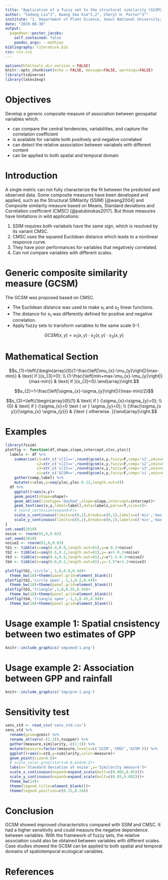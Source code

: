 ```yaml
---
title: "Application of a fuzzy set to the structural similarity (SSIM) index for assessment of spatial association between ecological variables"
author: "Yadong Liu^1^, Kwang Soo Kim^1,2^, Cheryl H. Porter^3^"
institute: "1. Department of Plant Science, Seoul National University; 2. Research Institute of Agriculture and Life Sciences, Seoul National University; 3. Department of Agricultural and Biological Engineering, University of Florida"
date: "2019-08-30"
output:
  pagedown::poster_jacobs:
    self_contained: false
    pandoc_args: --mathjax
bibliography: literature.bib
css: css.css
---
```


```r
options(htmltools.dir.version = FALSE)
knitr::opts_chunk$set(echo = FALSE, message=FALSE, warnings=FALSE)
library(tidyverse)
library(latex2exp)
```

# Objectives {.block}

Develop a generic composite measure of association between geospatial variables which:

- can compare the central tendencies, variabilities, and capture the correlation coefficient
- is available for variable both positively and negative correlated
- can detect the relative association between variabels with different content
- can be applied to both spatial and temporal domain

# Introduction

A single metric can not fully characterize the fit between the predicted and observed data. Some composite measures have been developed and applied, such as the Structural SIMilarity (SSIM) [@wang2004] and Composite similarity measure based on Means, Standard deviations and Correlation coefficient (CMSC) [@palubinskas2017]. But those measures have limitations in wild applications:

1. SSIM requires both variabels have the same sign, which is resolved by its variant CMSC.
2. CMSC uses the squared Euclidean distance which leads to a nonlinear responce curve.
3. They have poor performances for variables that negatively correlated.
4. Can not compare variables with different scales.

# Generic composite similarity measure (GCSM)

The GCSM was proposed based on CMSC.

- The Euclidean distance was used to make $s_1$ and $s_2$ linear functions.
- The distance for $s_1$ was differently defined for positive and negative correlation.
- Apply fuzzy sets to transform variables to the same scale 0-1.

$$GCSM(x, y)=s_{1}(x, y) \cdot s_{2}(x, y) \cdot s_{3}(x, y)$$

# Mathematical Section

$$s_{1}=\left\{\begin{array}{ll}{1-\frac{\left|\mu_{x}-\mu_{y}\right|}{max-min}} & \text{ if }{s_{3}>0}; \\ {1-\frac{\left|min+max-\mu_{x}-\mu_{y}\right|}{max-min}} & \text{ if }{s_{3}<0}.\end{array}\right.$$

$$s_{2}=1-\frac{\left|\sigma_{x}-\sigma_{y}\right|}{(max-min)/2}$$

$$s_{3}=\left\{\begin{array}{ll}{1} & \text{ if } {\sigma_{x}=\sigma_{y}=0}; \\ 
{0} & \text{ if } {\sigma_{x}=0 \text { or } \sigma_{y}=0}; \\ 
{\frac{\sigma_{x y}}{\sigma_{x} \sigma_{y}}} & {\text { otherwise. }}\end{array}\right.$$

# Examples

```r
library(fssim)
plotfig <- function(df,shape,slope,intercept,xloc,yloc){
  labels <- df %>% 
    summarise(s1=str_c('s[1]==',round(gcsm(x,y,fuzzy=F,comp='s1',xmin=0,xmax=1,ymin=0,ymax=1),3)),
              s2=str_c('s[2]==',round(gcsm(x,y,fuzzy=F,comp='s2',xmin=0,xmax=1,ymin=0,ymax=1),3)),
              s3=str_c('s[3]==',round(gcsm(x,y,fuzzy=F,comp='s3',xmin=0,xmax=1,ymin=0,ymax=1),3)),
              si=str_c('GCSM==',round(gcsm(x,y,fuzzy=F,comp='si',xmin=0,xmax=1,ymin=0,ymax=1),3))) %>% 
    gather(comp,label) %>% 
    mutate(x=xloc,y=seq(yloc,yloc-0.12,length.out=4))
  df %>% 
    ggplot()+aes(x,y)+
    geom_point(shape=shape)+
    geom_abline(linetype='dashed',slope=slope,intercept=intercept)+
    geom_text(aes(x,y,label=label),data=labels,parse=T,size=5)+
    # coord_cartesian(expand=F)+
    scale_x_continuous(limits=c(0,1),breaks=c(0,1),labels=c('min','max'))+
    scale_y_continuous(limits=c(0,1),breaks=c(0,1),labels=c('min','max'))
}
set.seed(2019)
noise <- rnorm(81,0,0.02)
set.seed(2019)
noise2 <- rnorm(81,0,0.03)
tb1 <- tibble(x=seq(0.4,0.8,length.out=81),y=x-0.2+noise)
tb2 <- tibble(x=seq(0.6,0.2,length.out=81),y=-x+1-0.2+noise)
tb3 <- tibble(x=seq(0.4,0.8,length.out=81),y=x*1.5-0.3+noise2)
tb4 <- tibble(x=seq(0.6,0.2,length.out=81),y=-1.5*x+1.2+noise2)

plotfig(tb1,'circle', 1,0,0.8,0.44)+
  theme_bw(18)+theme(panel.grid=element_blank())
plotfig(tb2,'circle open',-1,1,0.2,0.44)+
  theme_bw(18)+theme(panel.grid=element_blank())
plotfig(tb3,'triangle',1,0,0.55,0.94)+
  theme_bw(18)+theme(panel.grid=element_blank())
plotfig(tb4,'triangle open',-1,1,0.45,0.94)+
  theme_bw(18)+theme(panel.grid=element_blank())
```


# Usage example 1: Spatial cnsistency between two estimates of GPP

```r
knitr::include_graphics('smpimod-1.png')
```

# Usage example 2: Association between GPP and rainfall

```r
knitr::include_graphics('tmpipre-1.png')
```

# Sensitivity test

```r
sens_std <- read_csv('sens_std.csv')
sens_std %>% 
  rename(gcsm=gcmsc) %>% 
  rename_at(vars(-(1:3)),toupper) %>% 
  gather(measure,similarity,-c(1:3)) %>% 
  mutate(measure=factor(measure,levels=c('SSIM','CMSC','GCSM'))) %>% 
  ggplot()+aes(x=std,y=similarity,color=measure)+
  geom_point(size=0.8)+
  # scale_color_grey(start=0.8,end=0.2)+
  labs(x='Standard deviation of noise',y='Similarity measure')+
  scale_x_continuous(expand=expand_scale(mult=c(0.002,0.05)))+
  scale_y_continuous(expand=expand_scale(mult=c(0.05,0.002)))+
  theme_bw(14)+
  theme(legend.title=element_blank())+
  theme(legend.position=c(0.15,0.24))
```


# Conclusion

GCSM showed improved characteristics compared with SSIM and CMSC. It had a higher sensitivity and could measure the negative dependence between variables. With the framework of fuzzy sets, the relative association could also be obtained between variables with different scales. Case studies showed the GCSM can be applied to both spatial and temporal domains of spatiotemporal ecological variables.


# References

